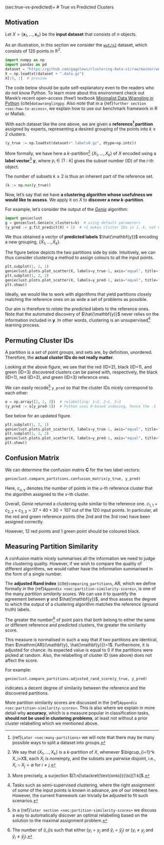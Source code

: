 (sec:true-vs-predicted)=
# True vs Predicted Clusters


## Motivation

Let $X=\{\mathbf{x}_1, \dots, \mathbf{x}_n\}$ be the **input dataset**
that consists of $n$ objects.

As an illustration, in this section we consider
the [`wut/x2`](https://github.com/gagolews/clustering-data-v1) dataset,
which consists of 120 points in $\mathbb{R}^2$.

```python
import numpy as np
import pandas as pd
dataset = "https://github.com/gagolews/clustering-data-v1/raw/master/wut/x2"
X = np.loadtxt(dataset + ".data.gz")
X[:5, :]  # preview
```

::::{note}
The code below should be quite self-explanatory even to the readers
who do not know Python. To learn more about this environment
check out Marek's recent open-access (free!) textbook
[Minimalist Data Wrangling in Python](https://datawranglingpy.gagolewski.com/)
{cite}`datawranglingpy`.
Also note that in a {ref}`further section <sec:how-to-access>`,
we explain how to use our benchmark framework in R or Matlab.
::::


With each dataset like the one above,
we are given a **reference[^footmanyreference]
partition** assigned by experts, representing
a desired grouping of the points into $k \ge 2$ clusters.

[^footmanyreference]: {ref}`Later <sec:many-partitions>` we will note
    that there may be many possible ways to split a dataset into groups.



```python
(y_true := np.loadtxt(dataset+".labels0.gz", dtype=np.intc))
```


More formally, we have here a
$k$-partition[^footpart] $\{X_1,\dots,X_k\}$ of $X$
encoded using a **label vector**[^footsurj] $\mathbf{y}$, where
$y_i\in[1:k]$ gives the subset number (ID) of the $i$-th object.


[^footpart]: We say that $\{X_1,\dots,X_k\}$ is a $k$-partition of $X$,
    whenever $\bigcup_{i=1}^k X_i=X$, each $X_i$ is nonempty,
    and the subsets are pairwise disjoint, i.e., $X_i\cap X_j=\emptyset$
    for $i\neq j$.

[^footsurj]: More precisely, a surjection $[1:n]\stackrel{\text{onto}}{\to}[1:k]$.


The number of subsets $k\ge 2$ is thus an inherent part of the
reference set.

```python
(k := np.max(y_true))
```

<!--
```python
np.histogram(y_true, return_count=True)
```

There are thus 50 points in the 1st cluster,
40 points in the 2nd group,
and 30 points in the 3rd set.
-->


Now, let's say that we have **a clustering algorithm whose usefulness
we would like to assess**. We apply it on $X$ to **discover a new
$k$-partition**.

For example, let's consider the output of the
[*Genie*](https://genieclust.gagolewski.com) algorithm:

```python
import genieclust
g = genieclust.Genie(n_clusters=k)  # using default parameters
(y_pred := g.fit_predict(X) + 1)  # +1 makes cluster IDs in 1..k, not 0..(k-1)
```

We thus obtained a vector of **predicted labels** $\hat{\mathbf{y}}$
encoding a new grouping, $\{\hat{X}_1,\dots,\hat{X}_k\}$.

The figure below depicts the two partitions side by side.
Intuitively, we can thus consider clustering a method to
assign colours to all the input points.


```python
plt.subplot(1, 2, 1)
genieclust.plots.plot_scatter(X, labels=y_true-1, axis="equal", title="y_true")
plt.subplot(1, 2, 2)
genieclust.plots.plot_scatter(X, labels=y_pred-1, axis="equal", title="y_pred")
plt.show()
```

::::{important}
Ideally, we would like to work with algorithms that yield partitions
closely matching the reference ones on as wide a set of problems
as possible.
::::

Our aim is therefore to *relate* the predicted labels to the reference ones.
Note that the automated discovery of $\hat{\mathbf{y}}$
never relies on the information included in $\mathbf{y}$.
In other words, clustering is an unsupervised[^footsemisupervised]
learning process.


[^footsemisupervised]: Tasks such as semi-supervised clustering,
    where the right assignment of *some* of the input points is known in
    advance, are of our interest here. However, the current framework can
    trivially be adjusted to fit such scenarios.




## Permuting Cluster IDs

A partition is a *set* of point groups, and sets are, by definition, unordered.
Therefore, the **actual cluster IDs do not really matter**.

Looking at the above figure, we see that
the red (ID=2), black (ID=1), and green (ID=3) discovered clusters
can be paired with, respectively,
the black (ID=1), red (ID=2), and green (ID=3) reference ones.

We can easily recode[^footmanualrelabel] `y_pred`
so that the cluster IDs nicely correspond to each other:


```python
o = np.array([2, 1, 3])  # relabelling: 1→2, 2→1, 3→3
(y_pred := o[y_pred-1])  # Python uses 0-based indexing, hence the -1
```

See below for an updated figure.


```python
plt.subplot(1, 2, 1)
genieclust.plots.plot_scatter(X, labels=y_true-1, axis="equal", title="y_true")
plt.subplot(1, 2, 2)
genieclust.plots.plot_scatter(X, labels=y_pred-1, axis="equal", title="y_pred")
plt.show()
```


[^footmanualrelabel]: In a
    {ref}`later section <sec:partition-similarity-scores>` we discuss a way
    to automatically discover an optimal relabelling based on the solution
    to the maximal assignment problem.



## Confusion Matrix

We can determine the confusion matrix $\mathbf{C}$ for the two label vectors:

```python
genieclust.compare_partitions.confusion_matrix(y_true, y_pred)
```

Here, $c_{u, v}$ denotes the number of points in the $u$-th reference cluster
that the algorithm assigned to the $v$-th cluster.

Overall, *Genie* returned a clustering quite similar to the reference one.
$c_{1,1}+c_{2, 2}+c_{3,3}=37+40+30=107$ out of the $120$ input points.
In particular, all the red and green reference points (the 2nd and the 3rd row)
have been assigned correctly.

However, $12$ red points and $1$ green point should be coloured black.


## Measuring Partition Similarity

A confusion matrix nicely summarises all the information we need to
judge the clustering quality. However,
if we wish to compare the quality of different algorithms,
we would rather have the information summarised in the form of a single number.

The **adjusted Rand index** {cite}`comparing_partitions`, $\mathrm{AR}$, which
we define formally in the {ref}`Appendix <sec:partition-similarity-scores>`,
is one of the many *partition similarity scores*.
We can use it to quantify the agreement between $\mathbf{y}$ and
$\hat{\mathbf{y}}$, and thus assess the degree to which the output of
a clustering algorithm matches the reference (ground truth) labels.

The greater the number[^footar] of point pairs that both belong to either
the same or different reference and predicted clusters, the greater
the similarity score.

[^footar]: The number of $(i,j)$s such that either
    ($y_i=y_j$ and $\hat{y}_i=\hat{y}_j$) or
    ($y_i\neq y_j$ and $\hat{y}_i\neq \hat{y}_j$).

This measure is normalised in such a way that if two partitions are identical,
then $\mathrm{AR}(\mathbf{y}, \hat{\mathbf{y}})=1$. Furthermore, it is adjusted
for chance: its expected value is equal to $0$ if the partitions were picked
at random. Also, the relabelling of cluster ID (see above) does not affect
the score.



<!-- TODO -->

For example:

```python
genieclust.compare_partitions.adjusted_rand_score(y_true, y_pred)
```

indicates a decent degree of similarity between the reference
and the discovered partitions.





More partition similarity scores are discussed
in the {ref}`Appendix <sec:partition-similarity-scores>`.
This is also where we explain in more detail why **accuracy**,
which is a measure popular in classification tasks,
**should not be used in clustering problems**,
at least not without a prior cluster relabelling which we mentioned above.

